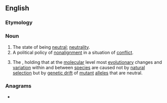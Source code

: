 ==English==

===Etymology===
{{suffix|neutral|ism|lang=en}}

===Noun===
{{en-noun|~}}

# The state of being [[neutral]]; [[neutrality]].
# A political policy of [[nonalignment]] in a situation of [[conflict]].
# {{lb|en|biology}} The {{w|neutral theory of molecular evolution}}, holding that at the [[molecular]] level most [[evolutionary]] changes and [[variation]] within and between [[species]] are caused not by [[natural selection]] but by [[genetic drift]] of [[mutant]] [[allele]]s that are neutral.

===Anagrams===
* {{anagrams|en|a=aeilmnrstu|mule trains|trimensual|turmalines}}